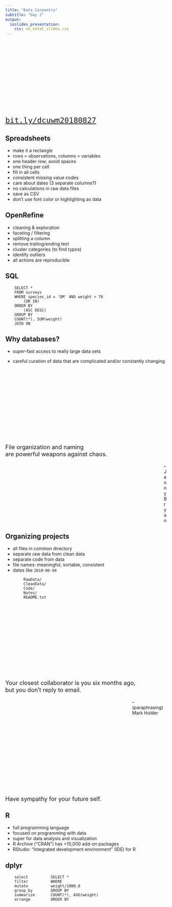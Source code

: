 ```yaml
---
title: "Data Carpentry"
subtitle: "Day 2"
output:
  ioslides_presentation:
    css: no_total_slides.css
---
```


##

<div class="centered" style="margin-top:250px; font-size:200%;">
<a href="https://bit.ly/dcuwm20180827"><code>bit.ly/dcuwm20180827</code></a>
</div>






## Spreadsheets

- make it a rectangle
- rows = observations, columns = variables
- one header row; avoid spaces
- one thing per cell
- fill in all cells
- consistent missing value codes
- care about dates (3 separate columns?)
- no calculations in raw data files
- save as CSV
- don't use font color or highlighting as data




## OpenRefine

- cleaning & exploration
- faceting / filtering
- splitting a column
- remove trailing/ending text
- cluster categories (to find typos)
- identify outliers
- all actions are reproducible



## SQL

```
    SELECT *
    FROM surveys
    WHERE species_id = 'DM' AND weight > 78
        (OR IN)
    ORDER BY
        (ASC DESC)
    GROUP BY
    COUNT(*), SUM(weight)
    JOIN ON
```


## Why databases?

- super-fast access to really large data sets

- careful curation of data that are complicated and/or constantly
  changing



##

<div class="centered" style="margin-top:250px; font-size:130%;">
File organization and naming <br/>
are powerful weapons against chaos.
</div>

<div style="margin-left:500px;">
&ndash; Jenny Bryan
</div>


## Organizing projects

- all files in common directory
- separate raw data from clean data
- separate code from data
- file names: meaningful, sortable, consistent
- dates like `2018-06-04`


```
        RawData/
        CleanData/
        Code/
        Notes/
        README.txt
```


##

<div class="large" class="centered" style="margin-top:250px; font-size:130%;">
Your closest collaborator is you six months ago,<br/>
but you don't reply to email.
</div>

<div style="margin-left:400px;">
&ndash; (paraphrasing) Mark Holder
</div>


##

<div class="centered" style="margin-top:250px; font-size:130%;">
Have sympathy for your future self.
</div>





## R

- full programming language
- focused on programming with data
- super for data analysis and visualization
- R Archive ("CRAN") has >10,000 add-on packages
- RStudio: "Integrated development environment" (IDE) for R


## dplyr


```
    select          SELECT *
    filter          WHERE
    mutate          weight/1000.0
    group_by        GROUP BY
    summarize       COUNT(*), AVG(weight)
    arrange         ORDER BY
```

